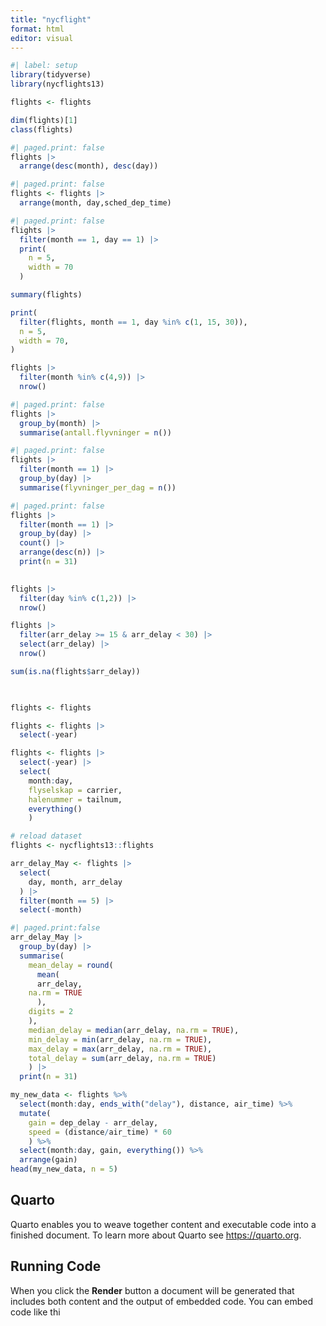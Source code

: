 ```yaml
---
title: "nycflight"
format: html
editor: visual
---
```


```r
#| label: setup
library(tidyverse)
library(nycflights13)
```

```r
flights <- flights
```

```r
dim(flights)[1]
class(flights)

```

```r
#| paged.print: false
flights |> 
  arrange(desc(month), desc(day))
```

```r
#| paged.print: false
flights <- flights |>
  arrange(month, day,sched_dep_time)


```

```r
#| paged.print: false
flights |>
  filter(month == 1, day == 1) |>
  print(
    n = 5,
    width = 70
  )
```

```r
summary(flights)
```

```r
print(
  filter(flights, month == 1, day %in% c(1, 15, 30)),
  n = 5,
  width = 70,
)
```

```r
flights |>
  filter(month %in% c(4,9)) |>
  nrow()
```

```r
#| paged.print: false
flights |>
  group_by(month) |>
  summarise(antall.flyvninger = n())

```

```r
#| paged.print: false
flights |>
  filter(month == 1) |>
  group_by(day) |>
  summarise(flyvninger_per_dag = n())
```

```r
#| paged.print: false
flights |>
  filter(month == 1) |>
  group_by(day) |>
  count() |>
  arrange(desc(n)) |>
  print(n = 31)
  


```

```r
flights |>
  filter(day %in% c(1,2)) |>
  nrow()
```

```r
flights |>
  filter(arr_delay >= 15 & arr_delay < 30) |>
  select(arr_delay) |>
  nrow()
```

```r
sum(is.na(flights$arr_delay))

  
```

```r
flights <- flights
```

```r
flights <- flights |>
  select(-year)
```

```r
flights <- flights |>
  select(-year) |>
  select(
    month:day, 
    flyselskap = carrier, 
    halenummer = tailnum,
    everything()
    )

```

```r
# reload dataset
flights <- nycflights13::flights
```

```r
arr_delay_May <- flights |>
  select(
    day, month, arr_delay
  ) |>
  filter(month == 5) |>
  select(-month)
```

```r
#| paged.print:false
arr_delay_May |>
  group_by(day) |>
  summarise(
    mean_delay = round(
      mean(
      arr_delay,
    na.rm = TRUE
      ),
    digits = 2
    ),
    median_delay = median(arr_delay, na.rm = TRUE),
    min_delay = min(arr_delay, na.rm = TRUE),
    max_delay = max(arr_delay, na.rm = TRUE),
    total_delay = sum(arr_delay, na.rm = TRUE)
    ) |>
  print(n = 31)
```

```r
my_new_data <- flights %>%
  select(month:day, ends_with("delay"), distance, air_time) %>%
  mutate(
    gain = dep_delay - arr_delay,
    speed = (distance/air_time) * 60
    ) %>%
  select(month:day, gain, everything()) %>%
  arrange(gain)
head(my_new_data, n = 5) 
```

## Quarto

Quarto enables you to weave together content and executable code into a finished document.
To learn more about Quarto see <https://quarto.org>.

## Running Code

When you click the **Render** button a document will be generated that includes both content and the output of embedded code.
You can embed code like thi
